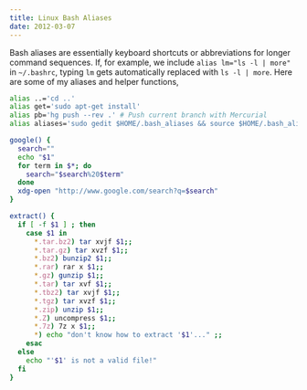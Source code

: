 ```yaml
---
title: Linux Bash Aliases
date: 2012-03-07
---
```


Bash aliases are essentially keyboard shortcuts or abbreviations for longer command sequences. If, for example, we include `alias lm="ls -l | more"` in `~/.bashrc`, typing `lm` gets automatically replaced with `ls -l | more`. Here are some of my aliases and helper functions,

```bash
alias ..='cd ..'
alias get='sudo apt-get install'
alias pb='hg push --rev .' # Push current branch with Mercurial
alias aliases='sudo gedit $HOME/.bash_aliases && source $HOME/.bash_aliases' # Open aliases for editing and source afterward

google() {
  search=""
  echo "$1"
  for term in $*; do
    search="$search%20$term"
  done
  xdg-open "http://www.google.com/search?q=$search"
}

extract() {
  if [ -f $1 ] ; then
    case $1 in
      *.tar.bz2) tar xvjf $1;;
      *.tar.gz) tar xvzf $1;;
      *.bz2) bunzip2 $1;;
      *.rar) rar x $1;;
      *.gz) gunzip $1;;
      *.tar) tar xvf $1;;
      *.tbz2) tar xvjf $1;;
      *.tgz) tar xvzf $1;;
      *.zip) unzip $1;;
      *.Z) uncompress $1;;
      *.7z) 7z x $1;;
      *) echo "don't know how to extract '$1'..." ;;
    esac
  else
    echo "'$1' is not a valid file!"
  fi
}
```
